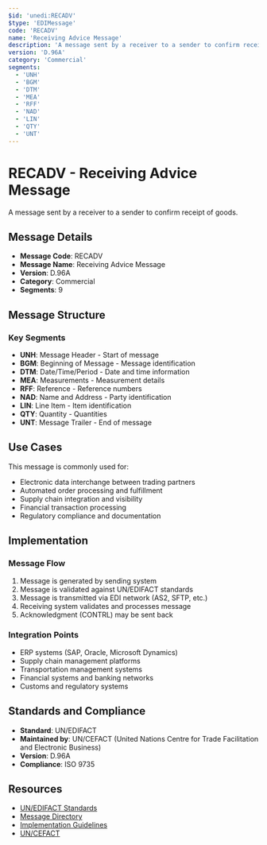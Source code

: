 ```yaml
---
$id: 'unedi:RECADV'
$type: 'EDIMessage'
code: 'RECADV'
name: 'Receiving Advice Message'
description: 'A message sent by a receiver to a sender to confirm receipt of goods.'
version: 'D.96A'
category: 'Commercial'
segments:
  - 'UNH'
  - 'BGM'
  - 'DTM'
  - 'MEA'
  - 'RFF'
  - 'NAD'
  - 'LIN'
  - 'QTY'
  - 'UNT'
---
```


# RECADV - Receiving Advice Message

A message sent by a receiver to a sender to confirm receipt of goods.

## Message Details

- **Message Code**: RECADV
- **Message Name**: Receiving Advice Message
- **Version**: D.96A
- **Category**: Commercial
- **Segments**: 9

## Message Structure

### Key Segments

- **UNH**: Message Header - Start of message
- **BGM**: Beginning of Message - Message identification
- **DTM**: Date/Time/Period - Date and time information
- **MEA**: Measurements - Measurement details
- **RFF**: Reference - Reference numbers
- **NAD**: Name and Address - Party identification
- **LIN**: Line Item - Item identification
- **QTY**: Quantity - Quantities
- **UNT**: Message Trailer - End of message

## Use Cases

This message is commonly used for:

- Electronic data interchange between trading partners
- Automated order processing and fulfillment
- Supply chain integration and visibility
- Financial transaction processing
- Regulatory compliance and documentation

## Implementation

### Message Flow

1. Message is generated by sending system
2. Message is validated against UN/EDIFACT standards
3. Message is transmitted via EDI network (AS2, SFTP, etc.)
4. Receiving system validates and processes message
5. Acknowledgment (CONTRL) may be sent back

### Integration Points

- ERP systems (SAP, Oracle, Microsoft Dynamics)
- Supply chain management platforms
- Transportation management systems
- Financial systems and banking networks
- Customs and regulatory systems

## Standards and Compliance

- **Standard**: UN/EDIFACT
- **Maintained by**: UN/CEFACT (United Nations Centre for Trade Facilitation and Electronic Business)
- **Version**: D.96A
- **Compliance**: ISO 9735

## Resources

- [UN/EDIFACT Standards](https://unece.org/trade/uncefact/introducing-unedifact)
- [Message Directory](https://unece.org/trade/uncefact/unedifact-directories)
- [Implementation Guidelines](https://unece.org/trade/uncefact/implementation)
- [UN/CEFACT](https://unece.org/trade/uncefact)

